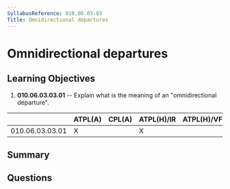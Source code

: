```yaml
---
SyllabusReference: 010.06.03.03
Title: Omnidirectional departures
---
```


# Omnidirectional departures

## Learning Objectives

1. **010.06.03.03.01** -- Explain what is the meaning of an "omnidirectional
   departure".

|                 | ATPL(A) | CPL(A) | ATPL(H)/IR | ATPL(H)/VFR | CPL(H) | IR  | CBIR(A) |
| --------------- | ------- | ------ | ---------- | ----------- | ------ | --- | ------- |
| 010.06.03.03.01 | X       |        | X          |             |        | X   | X       |

## Summary

## Questions
